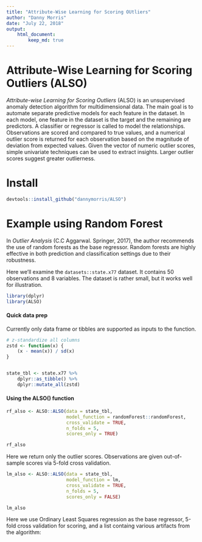 ```yaml
---
title: "Attribute-Wise Learning for Scoring OUtliers"
author: "Danny Morris"
date: "July 22, 2018"
output:
    html_document:
        keep_md: true                           
---
```



# Attribute-Wise Learning for Scoring Outliers (ALSO)

*Attribute-wise Learning for Scoring Outliers* (ALSO) is an unsupervised anomaly detection algorithm for multidimensional data. The main goal is to automate separate predictive models for each feature in the dataset. In each model, one feature in the dataset is the target and the remaining are predictors. A classifier or regressor is called to model the relationships. Observations are scored and compared to true values, and a numerical outlier score is returned for each observation based on the magnitude of deviation from expected values. Given the vector of numeric outlier scores, simple univariate techniques can be used to extract insights. Larger outlier scores suggest greater outlierness.

# Install

```r
devtools::install_github("dannymorris/ALSO")
```

# Example using Random Forest

In *Outlier Analysis* (C.C Aggarwal. Springer, 2017), the author recommends the use of random forests as the base regressor. Random forests are highly effective in both prediction and classification settings due to their robustness.

Here we'll examine the `datasets::state.x77` dataset. It contains 50 observations and 8 variables. The dataset is rather small, but it works well for illustration.

```r
library(dplyr)
library(ALSO)
```

#### Quick data prep

Currently only data frame or tibbles are supported as inputs to the function.

```r
# z-standardize all columns
zstd <- function(x) {
    (x - mean(x)) / sd(x)
}


state_tbl <- state.x77 %>%
    dplyr::as_tibble() %>%
    dplyr::mutate_all(zstd)
```

#### Using the ALSO() function

```r
rf_also <- ALSO::ALSO(data = state_tbl,
                      model_function = randomForest::randomForest,
                      cross_validate = TRUE,
                      n_folds = 5,
                      scores_only = TRUE)

rf_also
```

Here we return only the outlier scores. Observations are given out-of-sample scores via 5-fold cross validation.

```r
lm_also <- ALSO::ALSO(data = state_tbl,
                      model_function = lm,
                      cross_validate = TRUE,
                      n_folds = 5,
                      scores_only = FALSE)

lm_also
```

Here we use Ordinary Least Squares regression as the base regressor, 5-fold cross validation for scoring, and a list containg various artifacts from the algorithm:

